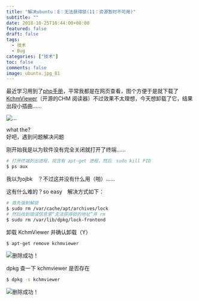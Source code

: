 ```yaml
---
title: "解决ubuntu：E：无法获得锁(11：资源暂时不可用)"
subtitle: ""
date: 2018-10-25T16:44:00+08:00
featured: false
draft: false
tags:
  - 技术
  - Bug
categories: ["技术"]
toc: false
comments: false
image: ubuntu.jpg_81
---
```


最近学习用到了[php手册][1]，平常我都是在网页查看，图个方便于是就下载了[KchmViewer][2]（开源的CHM 阅读器）不过效果不太理想，今天想卸载了它，结果出段小插曲......  

<Img src="ubuntu-lock1.png" alt="..." exif="false" />

what the?  
好吧，遇到问题解决问题  

刚开始我是以为软件没有完全关闭就打开了终端......  

```bash
# 打开终端列出进程，找含有 apt-get 进程，然后　sudo kill PID
$ ps aux 
```

我以为ojbk　？不过这并没有什么用（啪）......  

这有什么难的？so easy　解决方式如下：

```bash
# 首先强制解锁
$ sudo rm /var/cache/apt/archives/lock
# 然后找到错误信息里“无法获得锁的地址”并 rm
$ sudo rm /var/lib/dpkg/lock-frontend
```

卸载 KchmViewer 并确认卸载（Y）

```bash
$ apt-get remove kchmviewer 
```

<Img src="ubuntu-lock2.png" alt="删除成功！" exif="false" />

dpkg 查一下 kchmviewer 是否存在

```bash
$ dpkg -s kchmviewer
```

<Img src="ubuntu-lock3.png" alt="删除成功！" exif="false" />


[1]: https://php.net
[2]: https://github.com/gyunaev/kchmviewer

